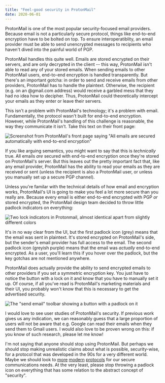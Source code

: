 ```yaml
---
title: "Feel-good security in ProtonMail"
date: 2020-06-01
---
```


ProtonMail is one of the most popular security-focused email providers. Because email is not a particularly secure protocol, things like end-to-end encryption have to be bolted on top. To ensure interoperatiblity, an email provider must be able to send unencrypted messages to recipients who haven't dived into the painful world of PGP.

ProtonMail handles this quite well. Emails are stored encrypted on their servers, and are only decrypted in the client -- this way, ProtonMail isn't able to read any of your stored emails. When sending emails to other ProtonMail users, end-to-end encryption is handled transparently. But there's an important gotcha: in order to send and receive emails from other providers, ProtonMail has to handle the plaintext. Otherwise, the recipient (e.g. on an @gmail.com address) would receive a garbled mess that they had no idea how to decipher. Thus, ProtonMail could theoretically intercept your emails as they enter or leave their servers.

This isn't a problem with ProtonMail's technology; it's a problem with email. Fundamentally, the protocol wasn't built for end-to-end encryption. However, while ProtonMail's handling of this challenge is reasonable, the way they communicate it isn't. Take this text on their front page:

![Screenshot from ProtonMail's front page saying "All emails are secured automatically with end-to-end encryption"](/img/protonmail-frontpage-e2e.png)

If you like arguing semantics, you might want to say that this is _technically_ true. All emails _are_ secured with end-to-end encryption once they're stored on ProtonMail's server. But this leaves out the pretty important fact that, like any email provider, ProtonMail has the ability to read your emails as they are received or sent (unless the recipient is also a ProtonMail user, or unless you manually set up a secure PGP channel).

Unless you're familar with the technical details of how email and encryption works, ProtonMail's UI is going to make you feel a lot more secure than you really are. Because every email is either end-to-end encrypted with PGP _or_ stored encrypted, the ProtonMail design team decided to throw little padlock indicators on everything:

![Two lock indicators in Protonmail, almost identical apart from slightly different colors](/img/protonmail-locks.png)

It's in no way clear from the UI, but the first padlock icon (grey) means that the email was sent in plaintext. It's stored encrypted on ProtonMail's side, but the sender's email provider has full access to the email. The second padlock icon (greyish purple) means that the email was _actually_ end-to-end encrypted. As a user, you'll learn this if you hover over the padlock, but the key gotchas are not mentioned anywhere.

ProtonMail does actually provide the ability to send encrypted emails to other providers if you set a symmetric encryption key. You just have to notice the button with a lock on it and know that you have to manually set it up. Of course, if all you've read is ProtonMail's marketing materials and their UI, you probably won't know that this is necessary to get the advertised security.

![The "send email" toolbar showing a button with a padlock on it](/img/protonmail-send-encryption.png)

I would love to see user studies of ProtonMail's security. If previous work gives us any indication, we can reasonably guess that a large proportion of users will not be aware that e.g. Google can read their emails when they send them to Gmail users. I would also love to be proven wrong on this: if you know of such research, please let me know!

I'm not saying that anyone should stop using ProtonMail. But perhaps we should stop making unrealistic claims about what is possible, security-wise, for a protocol that was developed in the 90s for a very different world. Maybe we should look to [more](https://signal.org/docs/) [modern](https://messaginglayersecurity.rocks/) [protocols](https://gitlab.matrix.org/matrix-org/olm/blob/master/docs/megolm.md) for our secure communications needs. At the very least, please stop throwing a padlock icon on everything that has some relation to the abstract concept of "security".
